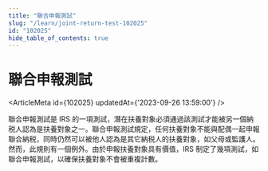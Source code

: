 ```yaml
---
title: "聯合申報測試"
slug: "/learn/joint-return-test-102025"
id: "102025"
hide_table_of_contents: true
---
```



# 聯合申報測試

<ArticleMeta id={102025} updatedAt={'2023-09-26 13:59:00'} />
<div className='border-solid border-b border-t-0 my-4 border-[var(--ifm-color-gray-300)]' />

聯合申報測試是 IRS 的一項測試，潛在扶養對象必須通過該測試才能被另一個納税人認為是扶養對象之一。聯合申報測試規定，任何扶養對象不能與配偶一起申報聯合納税，同時仍然可以被他人認為是其它納税人的扶養對象，如父母或監護人。然而，此規則有一個例外。由於申報扶養對象具有價值，IRS 制定了幾項測試，如聯合申報測試，以確保扶養對象不會被重複計數。
